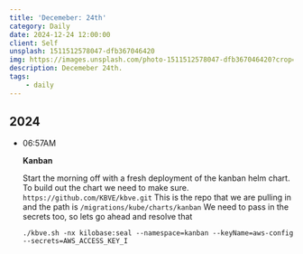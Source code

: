 ```yaml
---
title: 'Decemeber: 24th'
category: Daily
date: 2024-12-24 12:00:00
client: Self
unsplash: 1511512578047-dfb367046420
img: https://images.unsplash.com/photo-1511512578047-dfb367046420?crop=entropy&cs=srgb&fm=jpg&ixid=MnwzNjM5Nzd8MHwxfHJhbmRvbXx8fHx8fHx8fDE2ODE3NDg2ODY&ixlib=rb-4.0.3&q=85
description: Decemeber 24th.
tags:
    - daily
---
```



## 2024

-   06:57AM

    **Kanban**

    Start the morning off with a fresh deployment of the kanban helm chart.
    To build out the chart we need to make sure.
    `https://github.com/KBVE/kbve.git` This is the repo that we are pulling in and the path is `/migrations/kube/charts/kanban`
    We need to pass in the secrets too, so lets go ahead and resolve that
    ```shell
    ./kbve.sh -nx kilobase:seal --namespace=kanban --keyName=aws-config --secrets=AWS_ACCESS_KEY_I
    ```

    